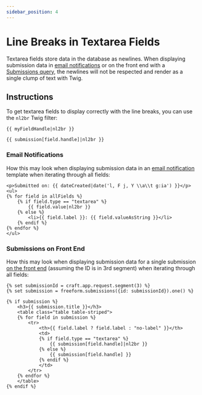 ```yaml
---
sidebar_position: 4
---
```


# Line Breaks in Textarea Fields

Textarea fields store data in the database as newlines. When displaying submission data in [email notifications](../../forms/email-notifications.mdx) or on the front end with a [Submissions query](../../templates/queries/submissions.mdx), the newlines will not be respected and render as a single clump of text with Twig.

## Instructions

To get textarea fields to display correctly with the line breaks, you can use the `nl2br` Twig filter:

```
{{ myFieldHandle|nl2br }}
```

```
{{ submission[field.handle]|nl2br }}
```

### Email Notifications

How this may look when displaying submission data in an [email notification](../../forms/email-notifications.mdx) template when iterating through all fields:

```twig {4-6}
<p>Submitted on: {{ dateCreated|date('l, F j, Y \\a\\t g:ia') }}</p>
<ul>
{% for field in allFields %}
    {% if field.type == "textarea" %}
        {{ field.value|nl2br }}
    {% else %}
        <li>{{ field.label }}: {{ field.valueAsString }}</li>
    {% endif %}
{% endfor %}
</ul>
```

### Submissions on Front End

How this may look when displaying submission data for a single submission [on the front end](../../templates/queries/submissions.mdx) (assuming the ID is in 3rd segment) when iterating through all fields:

```twig {11-13}
{% set submissionId = craft.app.request.segment(3) %}
{% set submission = freeform.submissions({id: submissionId}).one() %}

{% if submission %}
    <h3>{{ submission.title }}</h3>
    <table class="table table-striped">
    {% for field in submission %}
        <tr>
            <th>{{ field.label ? field.label : "no-label" }}</th>
            <td>
            {% if field.type == "textarea" %}
                {{ submission[field.handle]|nl2br }}
            {% else %}
                {{ submission[field.handle] }}
            {% endif %}
            </td>
        </tr>
    {% endfor %}
    </table>
{% endif %}
```
